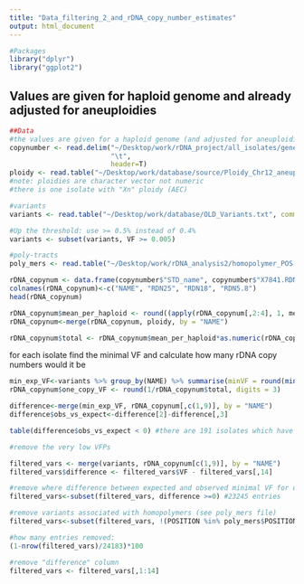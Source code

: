 ```yaml
---
title: "Data_filtering_2_and_rDNA_copy_number_estimates"
output: html_document
---
```


```r
#Packages
library("dplyr")
library("ggplot2")
```

## Values are given for haploid genome and already adjusted for aneuploidies
```r
##Data
#the values are given for a haploid genome (and adjusted for aneuploidies(?))
copynumber <- read.delim("~/Desktop/work/rDNA_project/all_isolates/genesMatrix_CopyNumber.tab",
                         "\t",
                         header=T)
ploidy <- read.table("~/Desktop/work/database/source/Ploidy_Chr12_aneuploidy_Peter_etal.txt", "\t", header = T)
#note: ploidies are character vector not numeric
#there is one isolate with "Xn" ploidy (AEC)

#variants
variants <- read.table("~/Desktop/work/database/OLD_Variants.txt", comment.char = "#", sep = "\t", header = T)

#Up the threshold: use >= 0.5% instead of 0.4%
variants <- subset(variants, VF >= 0.005)

#poly-tracts
poly_mers <- read.table("~/Desktop/work/rDNA_analysis2/homopolymer_POS.txt", sep = "\t", header = T)
```

```r
rDNA_copynum <- data.frame(copynumber$"STD_name", copynumber$"X7841.RDN25.1_NumOfGenes_5", copynumber$"X7842.RDN18.1", copynumber$"X7843.RDN58.1_NumOfGenes_2")
colnames(rDNA_copynum)<-c("NAME", "RDN25", "RDN18", "RDN5.8")
head(rDNA_copynum)

rDNA_copynum$mean_per_haploid <- round((apply(rDNA_copynum[,2:4], 1, mean)), digits=0)
rDNA_copynum<-merge(rDNA_copynum, ploidy, by = "NAME")

rDNA_copynum$total <- rDNA_copynum$mean_per_haploid*as.numeric(rDNA_copynum$Ploidy)
```
for each isolate find the minimal VF and calculate how many rDNA copy numbers would it be
```r
min_exp_VF<-variants %>% group_by(NAME) %>% summarise(minVF = round(min(VF), digits = 3))
rDNA_copynum$one_copy_VF <- round(1/rDNA_copynum$total, digits = 3)

difference<-merge(min_exp_VF, rDNA_copynum[,c(1,9)], by = "NAME")
difference$obs_vs_expect<-difference[2]-difference[,3]

table(difference$obs_vs_expect < 0) #there are 191 isolates which have at least one VFP with VFs below 1rDNA copy

#remove the very low VFPs

filtered_vars <- merge(variants, rDNA_copynum[c(1,9)], by = "NAME")
filtered_vars$difference <- filtered_vars$VF - filtered_vars[,14]

#remove where difference between expected and observed minimal VF for one rDNA copy < 0
filtered_vars<-subset(filtered_vars, difference >=0) #23245 entries

#remove variants associated with homopolymers (see poly_mers file)
filtered_vars<-subset(filtered_vars, !(POSITION %in% poly_mers$POSITION)) #21562 entries

#how many entries removed:
(1-nrow(filtered_vars)/24183)*100

#remove "difference" column
filtered_vars <- filtered_vars[,1:14]
```